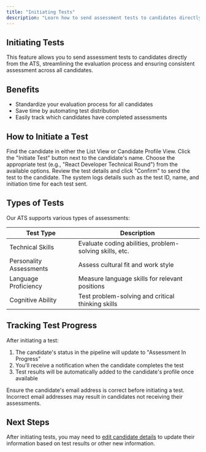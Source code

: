 ```yaml
---
title: "Initiating Tests"
description: "Learn how to send assessment tests to candidates directly from the ATS"
---
```


## Initiating Tests

This feature allows you to send assessment tests to candidates directly from the ATS, streamlining the evaluation process and ensuring consistent assessment across all candidates.

## Benefits

- Standardize your evaluation process for all candidates
- Save time by automating test distribution
- Easily track which candidates have completed assessments

## How to Initiate a Test

<Steps>
  <Step title="Locate the Candidate">
    Find the candidate in either the List View or Candidate Profile View.
  </Step>
  <Step title="Click Initiate Test">
    Click the "Initiate Test" button next to the candidate's name.
  </Step>
  <Step title="Select Test">
    Choose the appropriate test (e.g., "React Developer Technical Round") from the available options.
  </Step>
  <Step title="Confirm and Send">
    Review the test details and click "Confirm" to send the test to the candidate.
  </Step>
</Steps>

<Info>
  The system logs details such as the test ID, name, and initiation time for each test sent.
</Info>

## Types of Tests

Our ATS supports various types of assessments:

| Test Type | Description |
|-----------|-------------|
| Technical Skills | Evaluate coding abilities, problem-solving skills, etc. |
| Personality Assessments | Assess cultural fit and work style |
| Language Proficiency | Measure language skills for relevant positions |
| Cognitive Ability | Test problem-solving and critical thinking skills |

## Tracking Test Progress

After initiating a test:

1. The candidate's status in the pipeline will update to "Assessment In Progress"
2. You'll receive a notification when the candidate completes the test
3. Test results will be automatically added to the candidate's profile once available

<Warning>
  Ensure the candidate's email address is correct before initiating a test. Incorrect email addresses may result in candidates not receiving their assessments.
</Warning>

## Next Steps

After initiating tests, you may need to [edit candidate details](/modules/ats-platform/candidate-list-view/editing-details) to update their information based on test results or other new information.